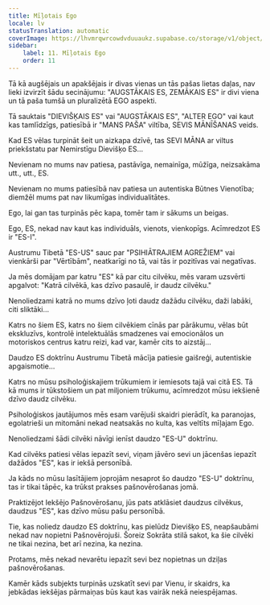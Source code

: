 ```yaml
---
title: Mīļotais Ego
locale: lv
statusTranslation: automatic
coverImage: https://lhvmrqwrcowdvduuaukz.supabase.co/storage/v1/object/public/strapi-uploads/small_cover-tratado-de-psicologia-revolucionaria.webp-5e15e1cec4e0ebebcde5d7fc7565d8fd.webp
sidebar:
    label: 11. Mīļotais Ego
    order: 11
---
```

Tā kā augšējais un apakšējais ir divas vienas un tās pašas lietas daļas, nav lieki izvirzīt šādu secinājumu: "AUGSTĀKAIS ES, ZEMĀKAIS ES" ir divi viena un tā paša tumšā un pluralizētā EGO aspekti.

Tā sauktais "DIEVIŠĶAIS ES" vai "AUGSTĀKAIS ES", "ALTER EGO" vai kaut kas tamlīdzīgs, patiesībā ir "MANS PAŠA" viltība, SEVIS MĀNĪŠANAS veids.

Kad ES vēlas turpināt šeit un aizkapa dzīvē, tas SEVI MĀNA ar viltus priekšstatu par Nemirstīgu Dievišķo ES...

Nevienam no mums nav patiesa, pastāvīga, nemainīga, mūžīga, neizsakāma utt., utt., ES.

Nevienam no mums patiesībā nav patiesa un autentiska Būtnes Vienotība; diemžēl mums pat nav likumīgas individualitātes.

Ego, lai gan tas turpinās pēc kapa, tomēr tam ir sākums un beigas.

Ego, ES, nekad nav kaut kas individuāls, vienots, vienkopīgs. Acīmredzot ES ir "ES-I".

Austrumu Tibetā "ES-US" sauc par "PSIHIĀTRAJIEM AGREŽIEM" vai vienkārši par "Vērtībām", neatkarīgi no tā, vai tās ir pozitīvas vai negatīvas.

Ja mēs domājam par katru "ES" kā par citu cilvēku, mēs varam uzsvērti apgalvot: "Katrā cilvēkā, kas dzīvo pasaulē, ir daudz cilvēku."

Nenoliedzami katrā no mums dzīvo ļoti daudz dažādu cilvēku, daži labāki, citi sliktāki...

Katrs no šiem ES, katrs no šiem cilvēkiem cīnās par pārākumu, vēlas būt ekskluzīvs, kontrolē intelektuālās smadzenes vai emocionālos un motoriskos centrus katru reizi, kad var, kamēr cits to aizstāj...

Daudzo ES doktrīnu Austrumu Tibetā mācīja patiesie gaišreģi, autentiskie apgaismotie...

Katrs no mūsu psiholoģiskajiem trūkumiem ir iemiesots tajā vai citā ES. Tā kā mums ir tūkstošiem un pat miljoniem trūkumu, acīmredzot mūsu iekšienē dzīvo daudz cilvēku.

Psiholoģiskos jautājumos mēs esam varējuši skaidri pierādīt, ka paranojas, egolatrieši un mitomāni nekad neatsakās no kulta, kas veltīts mīļajam Ego.

Nenoliedzami šādi cilvēki nāvīgi ienīst daudzo "ES-U" doktrīnu.

Kad cilvēks patiesi vēlas iepazīt sevi, viņam jāvēro sevi un jācenšas iepazīt dažādos "ES", kas ir iekšā personībā.

Ja kāds no mūsu lasītājiem joprojām nesaprot šo daudzo "ES-U" doktrīnu, tas ir tikai tāpēc, ka trūkst prakses pašnovērošanas jomā.

Praktizējot Iekšējo Pašnovērošanu, jūs pats atklāsiet daudzus cilvēkus, daudzus "ES", kas dzīvo mūsu pašu personībā.

Tie, kas noliedz daudzo ES doktrīnu, kas pielūdz Dievišķo ES, neapšaubāmi nekad nav nopietni Pašnovērojuši. Šoreiz Sokrāta stilā sakot, ka šie cilvēki ne tikai nezina, bet arī nezina, ka nezina.

Protams, mēs nekad nevarētu iepazīt sevi bez nopietnas un dziļas pašnovērošanas.

Kamēr kāds subjekts turpinās uzskatīt sevi par Vienu, ir skaidrs, ka jebkādas iekšējas pārmaiņas būs kaut kas vairāk nekā neiespējamas.

